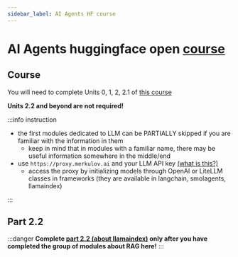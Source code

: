 ```yaml
---
sidebar_label: AI Agents HF course
---
```


# AI Agents huggingface open [course](https://huggingface.co/learn/agents-course)

## Course

You will need to complete Units 0, 1, 2, 2.1 of [this course](https://huggingface.co/learn/agents-course)

**Units 2.2 and beyond are not required!**

:::info instruction

- the first modules dedicated to LLM can be PARTIALLY skipped if you are familiar with the information in them
    - keep in mind that in modules with a familiar name, there may be useful information somewhere in the middle/end
- use `https://proxy.merkulov.ai` and your LLM API key [(what is this?)](https://llm-keygen.merkulov.ai)
    - access the proxy by initializing models through OpenAI or LiteLLM classes in frameworks (they are available in langchain, smolagents, llamaindex)

:::

## Part 2.2

:::danger
**Complete [part 2.2 (about llamaindex)]((https://huggingface.co/learn/agents-course/unit2/llama-index/introduction)) only after you have completed the group of modules about RAG here!**
:::